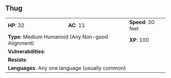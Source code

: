 ## Thug {#monster-thug}

```{=html}
<table class="table table-striped">
    <tbody>
        <tr>                    
            <td><b>HP</b>: 32</td>
            <td><b>AC</b>: 11</td>
            <td><b>Speed</b>: 30 feet</td>
        </tr>
        <tr>
            <td colspan="2"><b>Type</b>: Medium Humanoid (Any Non-good Alignment)</td>
            <td><b>XP</b>: 100</td>
        </tr>
        <tr>
            <td colspan="3"><b>Vulnerabilities</b>: </td>
        </tr>
        <tr>
            <td colspan="3"><b>Resists</b>: </td>
        </tr>
        <tr>
            <td colspan="3"><b>Languages</b>: Any one language (usually common)</td>
        </tr>
    </tbody>
</table>
```
